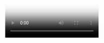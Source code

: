 
<SolsticeTitle />

<DeviceFrame model={DeviceModel.iPhone14Pro}>
    <Video
        autoplay={true}
        controls={false}
        loop={true}
        playsInline={true}
        poster="https://image.mux.com/wmuKWbZLNY2rHqcJWOaA7Ke2mfspU00021pYZPor6MTTE/thumbnail.webp?time=0"
        id={"wmuKWbZLNY2rHqcJWOaA7Ke2mfspU00021pYZPor6MTTE"}
    />
</DeviceFrame>
